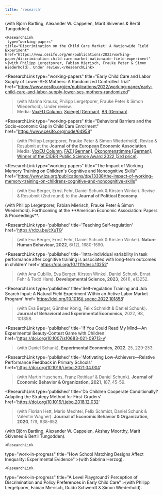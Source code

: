 ```yaml
---
title: 'research'
---
```



<ResearchSection title='Working Papers'>
  
   <ResearchLink
    type="working-papers"
    title="Free to Fail? Paternalistic Preferences in the United States"
                 href="https://papers.ssrn.com/sol3/papers.cfm?abstract_id=4449814"
    >(with Björn Bartling, Alexander W. Cappelen, Marit Skivenes & Bertil Tungodden).</ResearchLink>
  
    <ResearchLink
     type="working-papers"
    title="Discrimination on the Child Care Market: A Nationwide Field Experiment"
    href="https://www.cesifo.org/en/publications/2023/working-paper/discrimination-child-care-market-nationwide-field-experiment"
    >(with Philipp Lergetporer, Fabian Mierisch, Frauke Peter & Simon Wiederhold). Under review.</ResearchLink>  
  
  <ResearchLink
    type="working-papers"
    title="Early Child Care and Labor Supply of Lower-SES Mothers: A Randomized Controlled Trial"
    href="https://www.cesifo.org/en/publications/2022/working-paper/early-child-care-and-labor-supply-lower-ses-mothers-randomized"
  >(with Marina Krauss, Philipp Lergetporer, Frauke Peter & Simon Wiederhold). Under review.<br />Media: [VoxEU Column](https://cepr.org/voxeu/columns/how-early-childcare-can-boost-labour-market-success-lower-educated-mothers?utm_source=dlvr.it&utm_medium=twitter), [Spiegel [German]](https://www.spiegel.de/panorama/bildung/wie-bildungsferne-familien-besser-an-einen-kitaplatz-kommen-und-wie-sie-davon-profitieren-a-d907b0f5-ea2c-417a-bdfe-3b661973472f?utm_source=dlvr.it&utm_medium=twitter#ref=rss), [BR [German]](https://www.br.de/nachrichten/wissen/studie-wie-bildungsferne-familien-an-betreuungsplaetze-kommen,TXunstv).</ResearchLink>
  
  <ResearchLink
    type="working-papers"
    title="Behavioral Barriers and the Socio-economic Gap in Child Care Enrollment"
    href="https://www.cesifo.org/node/64958"
  >(with Philipp Lergetporer, Frauke Peter & Simon Wiederhold). Revise & Resubmit at the **Journal of the European Economic Association**.<br />Media: [VoxEU Column](https://voxeu.org/article/socioeconomic-gap-childcare-enrolment), [FAZ [German]](https://www.faz.net/aktuell/wirtschaft/schlechte-chancen-fuer-bildungsferne-familien-auf-kitaplatz-17666862.html?premium=0xd8d0b86f2382d91e6d6d773e40c2f398&GEPC=s9), [Ökonomenstimme [German]](https://www.oekonomenstimme.org/articles/1903), [Winner of the CIDER Public Science Award 2022 (3rd price)](https://www.leibniz-bildung.de/en/cider/news/).</ResearchLink>

  <ResearchLink
    type="working-papers"
    title="The Impact of Working Memory Training on Children's Cognitive and Noncognitive Skills"
    href="https://www.iza.org/publications/dp/13338/the-impact-of-working-memory-training-on-childrens-cognitive-and-noncognitive-skills"
  >(with Eva Berger, Ernst Fehr, Daniel Schunk & Kirsten Winkel). Revise & Resubmit (2nd round) to the **Journal of Political Economy**.</ResearchLink>

  
</ResearchSection>



<ResearchSection title='Publications'>
  <ResearchLink
    type='published'
    title='Males Should Mail? Gender Discrimination in Access to Child Care'
    href='https://www.henninghermes.com/'
  >(with Philipp Lergetporer, Fabian Mierisch, Frauke Peter & Simon Wiederhold). Forthcoming at the **American Economic Association: Papers & Proceedings**.</ResearchLink>

  <ResearchLink
    type='published'
    title='Teaching Self-regulation'
    href='https://rdcu.be/cXuTG'
  >(with Eva Berger, Ernst Fehr, Daniel Schunk & Kirsten Winkel). **Nature Human Behaviour, 2022**, 6(12), 1680-1690.</ResearchLink>

  <ResearchLink
    type='published'
    title='Intra-individual variability in task performance after cognitive training is associated with long-term outcomes in children'
    href='https://doi.org/10.1111/desc.13252'
  >(with Ana Cubillo, Eva Berger, Kirsten Winkel, Daniel Schunk, Ernst Fehr & Todd Hare). **Developmental Science, 2023**, 26(1), e13252.</ResearchLink>

  <ResearchLink
    type='published'
    title='Self-regulation Training and Job Search Input: A Natural Field Experiment Within an Active Labor Market Program'
    href='https://doi.org/10.1016/j.socec.2022.101858'
  >(with Eva Berger, Günther König, Felix Schmidt & Daniel Schunk). **Journal of Behavioral and Experimental Economics**, 2022, 98, 101858.</ResearchLink>

  <ResearchLink
    type='published'
    title='If You Could Read My Mind—An Experimental Beauty-Contest Game with Children'
    href='https://doi.org/10.1007/s10683-021-09713-y'
  >(with Daniel Schunk). **Experimental Economics, 2022**, 25, 229-253.</ResearchLink>

  <ResearchLink
    type='published'
    title='Motivating Low-Achievers—Relative Performance Feedback in Primary Schools'
    href='https://doi.org/10.1016/j.jebo.2021.04.004'
  >(with Martin Huschens, Franz Rothlauf & Daniel Schunk). **Journal of Economic Behavior & Organization, 2021**, 187, 45-59.</ResearchLink>

  <ResearchLink
    type='published'
    title='Do Children Cooperate Conditionally? Adapting the Strategy Method for First-Graders'
    href='https://doi.org/10.1016/j.jebo.2018.12.032'
  >(with Florian Hett, Mario Mechtel, Felix Schmidt, Daniel Schunk & Valentin Wagner). **Journal of Economic Behavior & Organization, 2020**, 179, 638-652.</ResearchLink>


</ResearchSection>



<ResearchSection title='Work in Progress'>

  <ResearchLink
    type="work-in-progress"
    title="Paternalism across the World"
    >(with Björn Bartling, Alexander W. Cappelen, Akshay Moorthy, Marit Skivenes & Bertil Tungodden).</ResearchLink>
 
    <ResearchLink
  type="work-in-progress"
    title="How School Matching Designs Affect Inequality: Experimental Evidence"
    >(with Sabrina Herzog).</ResearchLink>
    
    <ResearchLink
   type="work-in-progress"
    title="A Level Playground? Perception of Discrimination and Policy Preferences in Early Child Care"
    >(with Philipp Lergetporer, Fabian Mierisch, Guido Schwerdt & Simon Wiederhold).</ResearchLink> 

</ResearchSection>
